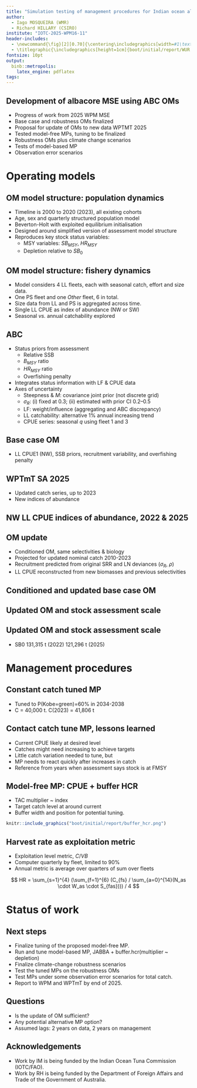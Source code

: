 ```yaml
---
title: "Simulation testing of management procedures for Indian ocean albacore tuna based on ABC operating models: report on progress"
author:
  - Iago MOSQUEIRA (WMR)
  - Richard HILLARY (CSIRO)
institute: "IOTC-2025-WPM16-11"
header-includes: 
  - \newcommand{\fig}[2][0.70]{\centering\includegraphics[width=#1\textwidth]{report/#2}}
  - \titlegraphic{\includegraphics[height=1cm]{boot/initial/report/WUR.png}\hfill\includegraphics[height=1cm]{boot/initial/report/CSIRO.png}} 
fontsize: 10pt
output:
  binb::metropolis:
    latex_engine: pdflatex
tags:
---
```


## Development of albacore MSE using ABC OMs

- Progress of work from 2025 WPM MSE
- Base case and robustness OMs finalized
- Proposal for update of OMs to new data WPTMT 2025
- Tested model-free MPs, tuning to be finalized
- Robustness OMs plus climate change scenarios
- Tests of model-based MP
- Observation error scenarios

# Operating models

## OM model structure: population dynamics

- Timeline is 2000 to 2020 (2023), all existing cohorts
- Age, sex and quarterly structured population model
- Beverton-Holt with exploited equilibrium initialisation
- Designed around simplified version of assessment model structure
- Reproduces key stock status variables:
  - MSY variables: $SB_{MSY}$, $HR_{MSY}$
  - Depletion relative to $SB_0$

## OM model structure: fishery dynamics

- Model considers 4 LL fleets, each with seasonal catch, effort and size data.
- One PS fleet and one *Other* fleet, 6 in total.
- Size data from LL and PS is aggregated across time.
- Single LL CPUE as index of abundance (NW or SW)
- Seasonal *vs.* annual catchability explored

## ABC

- Status priors from assessment
  - Relative SSB
  - $B_{MSY}$ ratio
  - $HR_{MSY}$ ratio
  - Overfishing penalty
- Integrates status information with LF \& CPUE data
- Axes of uncertainty
  - Steepness \& $M$: covariance joint prior (not discrete grid)
  - $\sigma_R$: (i) fixed at 0.3; (ii) estimated with prior CI 0.2--0.5  
  - LF: weight/influence (aggregating and ABC discrepancy)
  - LL catchability: alternative 1\% annual increasing trend
  - CPUE series: seasonal $q$ using fleet 1 and 3 \emph{separately}

## Base case OM

- LL CPUE1 (NW), SSB priors, recruitment variability, and overfishing penalty

\fig[0.80]{data_om_basecase.png}

## WPTmT SA 2025

- Updated catch series, up to 2023
- New indices of abundance

\fig[0.80]{data_sas_compare.png}

## NW LL CPUE indices of abundance, 2022 & 2025

\fig[0.80]{data_id1_compare.png}

## OM update

- Conditioned OM, same selectivities & biology
- Projected for updated nominal catch 2010-2023
- Recruitment predicted from original SRR and LN deviances ($\sigma_R$, $\rho$)
- LL CPUE reconstructed from new biomasses and previous selectivities

## Conditioned and updated base case OM

\fig[0.80]{data_oms_compare.png}

## Updated OM and stock assessment scale

\fig[0.80]{data_om_compare_sa.png}

## Updated OM and stock assessment scale

- SB0 131,315 t (2022) 121,296 t (2025)

\fig[0.80]{data_om_compare_sb0.png}

# Management procedures

## Constant catch tuned MP

- Tuned to P(Kobe=green)=60% in 2034-2038
- C = 40,000 t. C(2023) = 41,806 t

\fig[0.80]{model_ccatch.png}

## Contact catch tune MP, lessons learned

- Current CPUE likely at desired level
- Catches might need increasing to achieve targets
- Little catch variation needed to tune, but
- MP needs to react quickly after increases in catch
- Reference from years when assessment says stock is at FMSY

## Model-free MP: CPUE + buffer HCR

- TAC multiplier ~ index
- Target catch level at around current
- Buffer width and position for potential tuning.

```r
knitr::include_graphics("boot/initial/report/buffer_hcr.png")
```

## Harvest rate as exploitation metric

- Exploitation level metric, $C / VB$
- Computer quarterly by fleet, limited to 90%
- Annual metric is average over quarters of sum over fleets

$$ HR = \sum_{s=1}^{4} (\sum_{f=1}^{6} (C_{fs} / \sum_{a=0}^{14}(N_as \cdot W_as \cdot S_{fas}))) / 4 $$

# Status of work

## Next steps

- Finalize tuning of the proposed model-free MP.
- Run and tune model-based MP, JABBA + buffer.hcr(multiplier ~ depletion)
- Finalize climate-change robustness scenarios
- Test the tuned MPs on the robustness OMs
- Test MPs under some observation error scenarios for total catch.
- Report to WPM and WPTmT by end of 2025.

## Questions

- Is the update of OM sufficient?
- Any potential alternative MP option?
- Assumed lags: 2 years on data, 2 years on management

## Acknowledgements

- Work by IM is being funded by the Indian Ocean Tuna Commission (IOTC/FAO).
- Work by RH is being funded by the Department of Foreign Affairs and Trade of the Government of Australia.

\vfill\centering
\includegraphics[height=1cm]{boot/initial/report/WUR.png}
\includegraphics[height=1cm]{boot/initial/report/CSIRO.png}
\includegraphics[height=1cm]{boot/initial/report/IOTC.png}
\includegraphics[height=1cm]{boot/initial/report/FAO.png}
